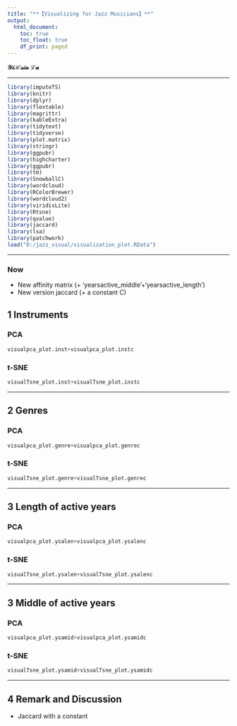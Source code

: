 ```yaml
---
title: "**【Visualizing for Jazz Musicians】**"
output: 
  html_document:
    toc: true
    toc_float: true
    df_print: paged
---
```


**$\mathcal{YiHsin}\;\mathcal{Lu}$**

****

  
```r
library(imputeTS)
library(knitr)
library(dplyr)
library(flextable)
library(magrittr)
library(kableExtra)
library(tidytext)
library(tidyverse)
library(plot.matrix)
library(stringr)
library(ggpubr)
library(highcharter)
library(ggpubr)
library(tm)
library(SnowballC)
library(wordcloud)
library(RColorBrewer)
library(wordcloud2)
library(viridisLite)
library(Rtsne)
library(qvalue)
library(jaccard)
library(lsa)
library(patchwork)
load("D:/jazz_visual/visualization_plot.RData")
```

****

### **Now**

* New affinity matrix (+ 'yearsactive_middle'+'yearsactive_length')
* New version jaccard (+ a constant C)

## **1 Instruments**{.tabset}

### **PCA**

```r
visualpca_plot.inst+visualpca_plot.instc
```

### **t-SNE**

```r
visualTsne_plot.inst+visualTsne_plot.instc
```

****

## **2 Genres**{.tabset}

### **PCA**

```r
visualpca_plot.genre+visualpca_plot.genrec
```

### **t-SNE**

```r
visualTsne_plot.genre+visualTsne_plot.genrec
```

****

## **3 Length of active years**{.tabset}

### **PCA**

```r
visualpca_plot.ysalen+visualpca_plot.ysalenc
```

### **t-SNE**

```r
visualTsne_plot.ysalen+visualTsne_plot.ysalenc
```

****

## **3 Middle of active years**{.tabset}

### **PCA**

```r
visualpca_plot.ysamid+visualpca_plot.ysamidc
```

### **t-SNE**

```r
visualTsne_plot.ysamid+visualTsne_plot.ysamidc
```

****

## **4 Remark and Discussion**

* Jaccard with a constant 